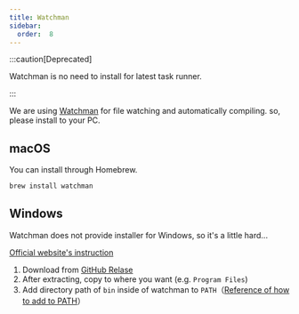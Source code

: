 ```yaml
---
title: Watchman
sidebar:
  order:  8
---
```


:::caution[Deprecated]

Watchman is no need to install for latest task runner.

:::

We are using [Watchman](https://facebook.github.io/watchman/) for file watching and automatically compiling. so, please install to your PC.

## macOS

You can install through Homebrew.

```bash
brew install watchman
```

## Windows

Watchman does not provide installer for Windows, so it's a little hard...

[Official website's instruction](https://facebook.github.io/watchman/docs/install.html#binary-downloads-for-linux-macos-and-windows-beta)

1. Download from [GitHub Relase](https://github.com/facebook/watchman/releases)
2. After extracting, copy to where you want (e.g. `Program Files`)
3. Add directory path of `bin` inside of watchman to `PATH`（[Reference of how to add to PATH](https://helpdeskgeek.com/windows-10/add-windows-path-environment-variable/)）
